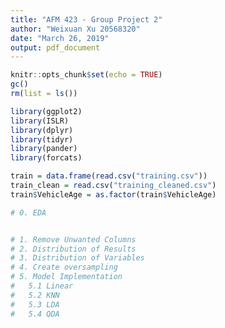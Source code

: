 ```yaml
---
title: "AFM 423 - Group Project 2"
author: "Weixuan Xu 20568320"
date: "March 26, 2019"
output: pdf_document
---
```


```r
knitr::opts_chunk$set(echo = TRUE)
gc()
rm(list = ls())
```


```r
library(ggplot2)
library(ISLR)
library(dplyr)
library(tidyr)
library(pander)
library(forcats)

train = data.frame(read.csv("training.csv"))
train_clean = read.csv("training_cleaned.csv")
train$VehicleAge = as.factor(train$VehicleAge)

# 0. EDA


# 1. Remove Unwanted Columns
# 2. Distribution of Results
# 3. Distribution of Variables
# 4. Create oversampling 
# 5. Model Implementation
#   5.1 Linear
#   5.2 KNN
#   5.3 LDA
#   5.4 QDA

```
